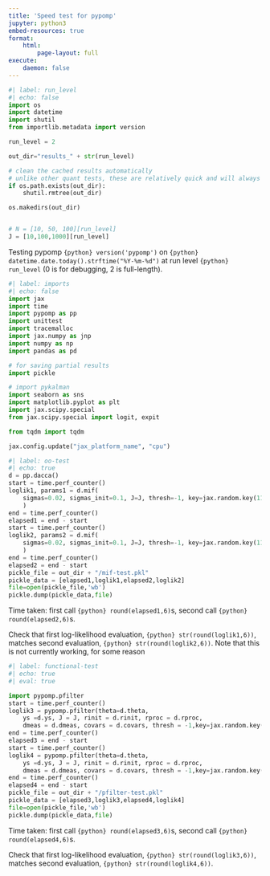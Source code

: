 ```yaml
---
title: 'Speed test for pypomp'
jupyter: python3
embed-resources: true
format: 
    html:
        page-layout: full
execute:
    daemon: false
---
```


```python
#| label: run_level
#| echo: false
import os
import datetime
import shutil
from importlib.metadata import version

run_level = 2

out_dir="results_" + str(run_level)

# clean the cached results automatically
# unlike other quant tests, these are relatively quick and will always replace saved files
if os.path.exists(out_dir):
    shutil.rmtree(out_dir)

os.makedirs(out_dir)


# N = [10, 50, 100][run_level]
J = [10,100,1000][run_level]
```

Testing pypomp `{python} version('pypomp')` on `{python} datetime.date.today().strftime("%Y-%m-%d")` at run level `{python} run_level` (0 is for debugging, 2 is full-length).

```python
#| label: imports
#| echo: false
import jax
import time
import pypomp as pp
import unittest
import tracemalloc
import jax.numpy as jnp
import numpy as np
import pandas as pd

# for saving partial results
import pickle

# import pykalman
import seaborn as sns
import matplotlib.pyplot as plt
import jax.scipy.special
from jax.scipy.special import logit, expit

from tqdm import tqdm

jax.config.update("jax_platform_name", "cpu")
```

```python
#| label: oo-test
#| echo: true
d = pp.dacca()
start = time.perf_counter()
loglik1, params1 = d.mif(
    sigmas=0.02, sigmas_init=0.1, J=J, thresh=-1, key=jax.random.key(111), M=1
    )
end = time.perf_counter()
elapsed1 = end - start
start = time.perf_counter()
loglik2, params2 = d.mif(
    sigmas=0.02, sigmas_init=0.1, J=J, thresh=-1, key=jax.random.key(111), M=1
    )
end = time.perf_counter()
elapsed2 = end - start
pickle_file = out_dir + "/mif-test.pkl"
pickle_data = [elapsed1,loglik1,elapsed2,loglik2]
file=open(pickle_file,'wb')
pickle.dump(pickle_data,file)
```

Time taken: first call `{python} round(elapsed1,6)`s, second call  `{python} round(elapsed2,6)`s.

Check that first log-likelihood evaluation, `{python} str(round(loglik1,6))`, matches second evaluation,  `{python} str(round(loglik2,6))`. 
Note that this is not currently working, for some reason

```python
#| label: functional-test
#| echo: true
#| eval: true

import pypomp.pfilter
start = time.perf_counter()
loglik3 = pypomp.pfilter(theta=d.theta,
    ys =d.ys, J = J, rinit = d.rinit, rproc = d.rproc,
    dmeas = d.dmeas, covars = d.covars, thresh = -1,key=jax.random.key(111))
end = time.perf_counter()
elapsed3 = end - start
start = time.perf_counter()
loglik4 = pypomp.pfilter(theta=d.theta,
    ys =d.ys, J = J, rinit = d.rinit, rproc = d.rproc,
    dmeas = d.dmeas, covars = d.covars, thresh = -1,key=jax.random.key(111))
end = time.perf_counter()
elapsed4 = end - start
pickle_file = out_dir + "/pfilter-test.pkl"
pickle_data = [elapsed3,loglik3,elapsed4,loglik4]
file=open(pickle_file,'wb')
pickle.dump(pickle_data,file)

```

Time taken: first call `{python} round(elapsed3,6)`s, second call  `{python} round(elapsed4,6)`s.

Check that first log-likelihood evaluation, `{python} str(round(loglik3,6))`, matches second evaluation,  `{python} str(round(loglik4,6))`. 

